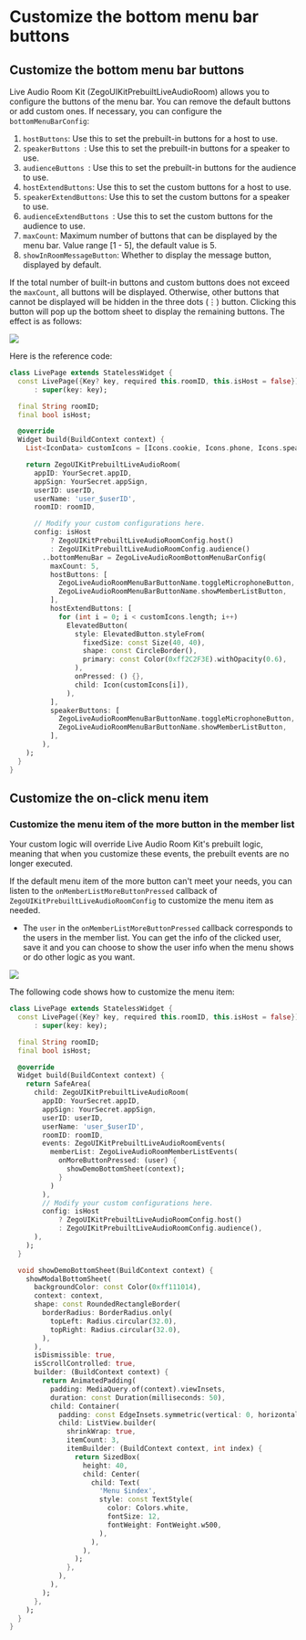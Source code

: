 # Customize the bottom menu bar buttons

## Customize the bottom menu bar buttons

Live Audio Room Kit (ZegoUIKitPrebuiltLiveAudioRoom) allows you to configure the buttons of the menu bar. You can remove the default buttons or add custom ones. If necessary, you can configure the `bottomMenuBarConfig`:

1. `hostButtons`: Use this to set the prebuilt-in buttons for a host to use. 
2. `speakerButtons `: Use this to set the prebuilt-in buttons for a speaker to use.
3. `audienceButtons `: Use this to set the prebuilt-in buttons for the audience to use.
4. `hostExtendButtons`: Use this to set the custom buttons for a host to use.
5. `speakerExtendButtons`: Use this to set the custom buttons for a speaker to use.
6. `audienceExtendButtons `: Use this to set the custom buttons for the audience to use.
7. `maxCount`: Maximum number of buttons that can be displayed by the menu bar. Value range [1 - 5], the default value is 5.
8. `showInRoomMessageButton`: Whether to display the message button, displayed by default.

If the total number of built-in buttons and custom buttons does not exceed the `maxCount`, all buttons will be displayed.
Otherwise, other buttons that cannot be displayed will be hidden in the three dots (⋮) button. Clicking this button will pop up the bottom sheet to display the remaining buttons. The effect is as follows:

<div style={{width:"30%"}}>
  <Frame width="auto" height="auto" caption="">
    <img src="https://doc-media.zego.im/sdk-doc/Pics/ZegoUIKit/Flutter/audio_room/bottom_bar.gif" />
  </Frame> 
</div>

Here is the reference code:

```dart
class LivePage extends StatelessWidget {
  const LivePage({Key? key, required this.roomID, this.isHost = false})
      : super(key: key);

  final String roomID;
  final bool isHost;

  @override
  Widget build(BuildContext context) {
    List<IconData> customIcons = [Icons.cookie, Icons.phone, Icons.speaker, Icons.air, Icons.blender, Icons.file_copy, Icons.place, Icons.phone_android, Icons.phone_iphone];

    return ZegoUIKitPrebuiltLiveAudioRoom(
      appID: YourSecret.appID,
      appSign: YourSecret.appSign,
      userID: userID,
      userName: 'user_$userID',
      roomID: roomID,

      // Modify your custom configurations here.
      config: isHost
          ? ZegoUIKitPrebuiltLiveAudioRoomConfig.host()
          : ZegoUIKitPrebuiltLiveAudioRoomConfig.audience()
        ..bottomMenuBar = ZegoLiveAudioRoomBottomMenuBarConfig(
          maxCount: 5,
          hostButtons: [
            ZegoLiveAudioRoomMenuBarButtonName.toggleMicrophoneButton,
            ZegoLiveAudioRoomMenuBarButtonName.showMemberListButton,
          ],
          hostExtendButtons: [
            for (int i = 0; i < customIcons.length; i++)
              ElevatedButton(
                style: ElevatedButton.styleFrom(
                  fixedSize: const Size(40, 40),
                  shape: const CircleBorder(),
                  primary: const Color(0xff2C2F3E).withOpacity(0.6),
                ),
                onPressed: () {},
                child: Icon(customIcons[i]),
              ),
          ],
          speakerButtons: [
            ZegoLiveAudioRoomMenuBarButtonName.toggleMicrophoneButton,
            ZegoLiveAudioRoomMenuBarButtonName.showMemberListButton,
          ],
        ),
    );
  }
}
```

## Customize the on-click menu item

### Customize the menu item of the more button in the member list 

<Note title="Note">
Your custom logic will override Live Audio Room Kit's prebuilt logic, meaning that when you customize these events, the prebuilt events are no longer executed.
</Note>

If the default menu item of the more button can't meet your needs, you can listen to the `onMemberListMoreButtonPressed` callback of `ZegoUIKitPrebuiltLiveAudioRoomConfig` to customize the menu item as needed.

- The `user` in the `onMemberListMoreButtonPressed` callback corresponds to the users in the member list. You can get the info of the clicked user, save it and you can choose to show the user info when the menu shows or do other logic as you want.

<div style={{width:"30%"}}>
  <Frame width="auto" height="auto" caption="">
    <img src="https://doc-media.zego.im/sdk-doc/Pics/ZegoUIKit/Flutter/audio_room/member_more_custom.gif" />
  </Frame> 
</div>

The following code shows how to customize the menu item:

```dart
class LivePage extends StatelessWidget {
  const LivePage({Key? key, required this.roomID, this.isHost = false})
      : super(key: key);

  final String roomID;
  final bool isHost;

  @override
  Widget build(BuildContext context) {
    return SafeArea(
      child: ZegoUIKitPrebuiltLiveAudioRoom(
        appID: YourSecret.appID,
        appSign: YourSecret.appSign,
        userID: userID,
        userName: 'user_$userID',
        roomID: roomID,
        events: ZegoUIKitPrebuiltLiveAudioRoomEvents(
          memberList: ZegoLiveAudioRoomMemberListEvents(
            onMoreButtonPressed: (user) {           
              showDemoBottomSheet(context);
            }
          )
        ),
        // Modify your custom configurations here.
        config: isHost
            ? ZegoUIKitPrebuiltLiveAudioRoomConfig.host()
            : ZegoUIKitPrebuiltLiveAudioRoomConfig.audience(),
      ),
    );
  }

  void showDemoBottomSheet(BuildContext context) {
    showModalBottomSheet(
      backgroundColor: const Color(0xff111014),
      context: context,
      shape: const RoundedRectangleBorder(
        borderRadius: BorderRadius.only(
          topLeft: Radius.circular(32.0),
          topRight: Radius.circular(32.0),
        ),
      ),
      isDismissible: true,
      isScrollControlled: true,
      builder: (BuildContext context) {
        return AnimatedPadding(
          padding: MediaQuery.of(context).viewInsets,
          duration: const Duration(milliseconds: 50),
          child: Container(
            padding: const EdgeInsets.symmetric(vertical: 0, horizontal: 10),
            child: ListView.builder(
              shrinkWrap: true,
              itemCount: 3,
              itemBuilder: (BuildContext context, int index) {
                return SizedBox(
                  height: 40,
                  child: Center(
                    child: Text(
                      'Menu $index',
                      style: const TextStyle(
                        color: Colors.white,
                        fontSize: 12,
                        fontWeight: FontWeight.w500,
                      ),
                    ),
                  ),
                );
              },
            ),
          ),
        );
      },
    );
  }
}
```

